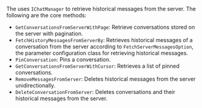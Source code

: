 <PlatformWrapper platform="unity">

The <Vg k="CHAT_SDK"/> uses `IChatManager` to retrieve historical messages from the server. The following are the core methods:

- `GetConversationsFromServerWithPage`: Retrieve conversations stored on the server with pagination.
- `FetchHistoryMessagesFromServerBy`: Retrieves historical messages of a conversation from the server according to `FetchServerMessagesOption`, the parameter configuration class for retrieving historical messages.
- `PinConversation`: Pins a conversation.
- `GetConversationsFromServerWithCursor`: Retrieves a list of pinned conversations.
- `RemoveMessagesFromServer`: Deletes historical messages from the server unidirectionally.
- `DeleteConversationFromServer`: Deletes conversations and their historical messages from the server.

</PlatformWrapper>